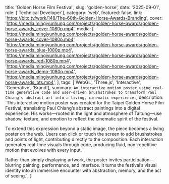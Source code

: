   title: 'Golden Horse Film Festival',
  slug: 'golden-horse',
  date: '2025-09-01',
  role: ['Technical Developer'],
  category: 'web',
  featured: false,
  link: 'https://bito.tv/work/148/The-60th-Golden-Horse-Awards-Branding',
  cover:
    'https://media.mingjyunhung.com/projects/golden-horse-awards/golden-horse-awards_cover-1080p.mp4',
  media: [
    'https://media.mingjyunhung.com/projects/golden-horse-awards/golden-horse-awards_cover-1080p.mp4',
    'https://media.mingjyunhung.com/projects/golden-horse-awards/golden-horse-awards_blue-1080p.mp4',
    'https://media.mingjyunhung.com/projects/golden-horse-awards/golden-horse-awards_red-1080p.mp4',
    'https://media.mingjyunhung.com/projects/golden-horse-awards/golden-horse-awards_demo-1080p.mp4',
    'https://media.mingjyunhung.com/projects/golden-horse-awards/golden-horse-awards_bts.mp4',
  ],
  tags: ['WebGL', 'Three.js', 'Interactive', 'Generative', 'Brand'],
  summary: `An interactive motion poster using real-time generative code and user-driven brushstrokes to transform Paul Chiang's abstract art into a living, cinematic experience.`,
  description: `This interactive motion poster was created for the Taipei Golden Horse Film Festival, translating Paul Chiang’s abstract paintings into a digital experience. His works—rooted in the light and atmosphere of Taitung—use shadow, texture, and emotion to reflect the cinematic spirit of the festival.
  
  To extend this expression beyond a static image, the piece becomes a living poster on the web. Users can click or touch the screen to add brushstrokes and points of light, contributing directly to the composition. Each interaction generates real-time visuals through code, producing fluid, non-repetitive motion that evolves with every input.
  
  Rather than simply displaying artwork, the poster invites participation—blurring painting, performance, and interface. It turns the festival’s visual identity into an immersive encounter with abstraction, memory, and the act of seeing.`,
}
